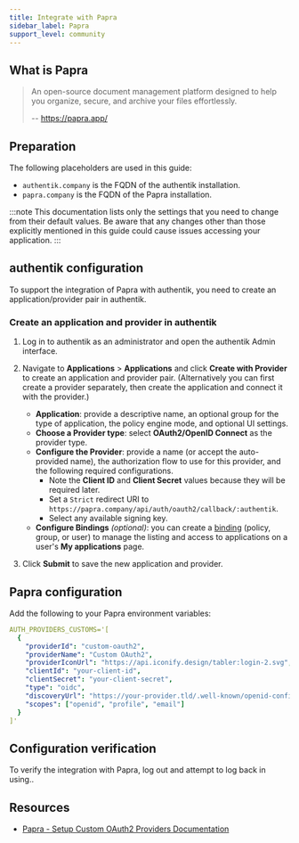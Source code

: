 ```yaml
---
title: Integrate with Papra
sidebar_label: Papra
support_level: community
---
```


## What is Papra

> An open-source document management platform designed to help you organize, secure, and archive your files effortlessly.
>
> -- https://papra.app/

## Preparation

The following placeholders are used in this guide:

- `authentik.company` is the FQDN of the authentik installation.
- `papra.company` is the FQDN of the Papra installation.

:::note
This documentation lists only the settings that you need to change from their default values. Be aware that any changes other than those explicitly mentioned in this guide could cause issues accessing your application.
:::

## authentik configuration

To support the integration of Papra with authentik, you need to create an application/provider pair in authentik.

### Create an application and provider in authentik

1. Log in to authentik as an administrator and open the authentik Admin interface.
2. Navigate to **Applications** > **Applications** and click **Create with Provider** to create an application and provider pair. (Alternatively you can first create a provider separately, then create the application and connect it with the provider.)

    - **Application**: provide a descriptive name, an optional group for the type of application, the policy engine mode, and optional UI settings.
    - **Choose a Provider type**: select **OAuth2/OpenID Connect** as the provider type.
    - **Configure the Provider**: provide a name (or accept the auto-provided name), the authorization flow to use for this provider, and the following required configurations.
        - Note the **Client ID** and **Client Secret** values because they will be required later.
        - Set a `Strict` redirect URI to `https://papra.company/api/auth/oauth2/callback/:authentik`.
        - Select any available signing key.
    - **Configure Bindings** _(optional)_: you can create a [binding](/docs/add-secure-apps/flows-stages/bindings/) (policy, group, or user) to manage the listing and access to applications on a user's **My applications** page.

3. Click **Submit** to save the new application and provider.

## Papra configuration

Add the following to your Papra environment variables:

```yaml
AUTH_PROVIDERS_CUSTOMS='[
  {
    "providerId": "custom-oauth2",
    "providerName": "Custom OAuth2",
    "providerIconUrl": "https://api.iconify.design/tabler:login-2.svg",
    "clientId": "your-client-id",
    "clientSecret": "your-client-secret",
    "type": "oidc",
    "discoveryUrl": "https://your-provider.tld/.well-known/openid-configuration",
    "scopes": ["openid", "profile", "email"]
  }
]'
```

## Configuration verification

To verify the integration with Papra, log out and attempt to log back in using..

## Resources

- [Papra - Setup Custom OAuth2 Providers Documentation](https://docs.papra.app/guides/setup-custom-oauth2-providers/)
